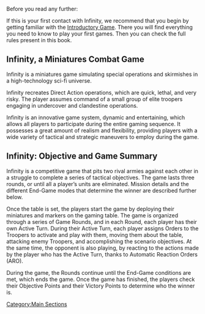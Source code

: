 {{important-start}}
Before you read any further:

If this is your first contact with Infinity, we recommend that you begin by getting familiar with the [https://downloads.corvusbelli.com/infinity/rules/qsr-n5-en.pdf Introductory Game]. There you will find everything you need to know to play your first games. Then you can check the full rules present in this book.
{{important-end}}

{{image | name=n5/n5-intro-page-1536.jpg | style=fullborder }}

{{section-main-sections}}


== Infinity, a Miniatures Combat Game ==

Infinity is a miniatures game simulating special operations and skirmishes in a high-technology sci-fi universe.

Infinity recreates Direct Action operations, which are quick, lethal, and very risky. The player assumes command of a small group of elite troopers engaging in undercover and clandestine operations.

Infinity is an innovative game system, dynamic and entertaining, which allows all players to participate during the entire gaming sequence. It possesses a great amount of realism and flexibility, providing players with a wide variety of tactical and strategic maneuvers to employ during the game.


== Infinity: Objective and Game Summary ==

Infinity is a competitive game that pits two rival armies against each other in a struggle to complete a series of tactical objectives. The game lasts three rounds, or until all a player’s units are eliminated. Mission details and the different End-Game modes that determine the winner are described further below.

Once the table is set, the players start the game by deploying their miniatures and markers on the gaming table. The game is organized through a series of Game Rounds, and in each Round, each player has their own Active Turn. During their Active Turn, each player assigns Orders to the Troopers to activate and play with them, moving them about the table, attacking enemy Troopers, and accomplishing the scenario objectives. At the same time, the opponent is also playing, by reacting to the actions made by the player who has the Active Turn, thanks to Automatic Reaction Orders (ARO).

During the game, the Rounds continue until the End-Game conditions are met, which ends the game. Once the game has finished, the players check their Objective Points and their Victory Points to determine who the winner is.


{{section-main-sections}}

[[Category:Main Sections]]